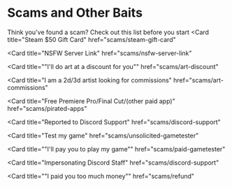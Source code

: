 # Scams and Other Baits


Think you've found a scam? Check out this list before you start
<Cards>
  <Card
    title="Steam $50 Gift Card"
    href="scams/steam-gift-card"
  ></Card>
  <Card
    title="NSFW Server Link"
    href="scams/nsfw-server-link"
  ></Card>
  <Card
    title="\"I'll do art at a discount for you\""
    href="scams/art-discount"
  ></Card>
  <Card
    title="I am a 2d/3d artist looking for commissions"
    href="scams/art-commissions"
  ></Card>
  <Card
    title="Free Premiere Pro/Final Cut/(other paid app)"
    href="scams/pirated-apps"
  ></Card>
  <Card
    title="Reported to Discord Support"
    href="scams/discord-support"
  ></Card>
  <Card
    title="Test my game"
    href="scams/unsolicited-gametester"
  ></Card>
  <Card
    title="\"I'll pay you to play my game\""
    href="scams/paid-gametester"
  ></Card>
  <Card
    title="Impersonating Discord Staff"
    href="scams/discord-support"
  ></Card>
  <Card
    title="\"I paid you too much money\""
    href="scams/refund"
  ></Card>
</Cards>
